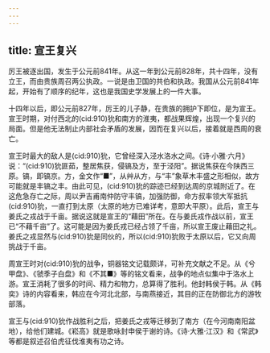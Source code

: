 ```yaml
---
---
---
```

title: 宣王复兴
---



厉王被逐出国，发生于公元前841年。从这一年到公元前828年，共十四年，没有立王，而由贵族周召两公执政。一说是由卫国的共伯和执政。我国从公元前841年起，开始有了顺序的纪年，这也是我国史学发展上的一件大事。

十四年以后，即公元前827年，厉王的儿子静，在贵族的拥护下即位，是为宣王。宣王时期，对付西北的(cid:910)狁和南方的淮夷，都战果辉煌，出现一个复兴的局面。但是他无法制止内部社会矛盾的发展，因而在复兴以后，接着就是西周的衰亡。

宣王时最大的敌人是(cid:910)狁，它曾经深入泾水洛水之间。《诗·小雅·六月》说：“(cid:910)狁匪茹，整居焦获，侵镐及方，至于泾阳”。据说焦获在今陕西三原。镐，即镐京。方，金文作“■”，从艸从方，与“丰”象草木丰盛之形相似，故方可能就是丰镐之丰。由此可见，(cid:910)狁的踪迹已经到达周的京城附近了。在这危急存亡之际，周以尹吉甫南仲防守丰镐，加强防御，命方叔率领大军抵抗(cid:910)狁，一直打到太原（太原的地方已难详考，意即大平原）。此后，宣王与姜氏之戎战于千亩。据说这就是宣王的“藉田”所在。在与姜氏戎作战以前，宣王已“不藉千亩”了。这可能是因为姜氏戎已经占领了千亩，所以宣王废止藉田之礼。姜氏之戎显然与(cid:910)狁是同伙的，所以(cid:910)狁败于太原以后，它又向周挑战于千亩。

周宣王时对(cid:910)狁的战争，铜器铭文记载颇详，可补充文献之不足。从《兮甲盘》、《虢季子白盘》和《不其■》等的铭文看来，战争的地点似集中于洛水上游。宣王消耗了很多的时间、精力和物力，总算得了胜利。他封韩侯于韩。从《韩奕》诗的内容看来，韩应在今河北北部，与南燕接近，其目的正在防御北方的游牧部落。

宣王与(cid:910)狁作战胜利之后，把姜氏之戎等迁移到了南方（在今河南南阳盆地），给他们建城。《崧高》就是歌咏封申侯于谢的诗。《诗·大雅·江汉》和《常武》等都是叙述召伯虎征伐淮夷有功之诗。